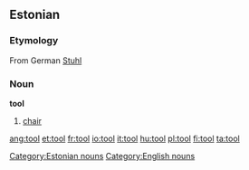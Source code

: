 

==Estonian==
===Etymology===
From German [[Stuhl]]
===Noun===
'''tool'''

# [[chair]]

[[Category:Estonian nouns]]
[[Category:English nouns]]

[[ang:tool]]
[[et:tool]]
[[fr:tool]]
[[io:tool]]
[[it:tool]]
[[hu:tool]]
[[pl:tool]]
[[fi:tool]]
[[ta:tool]]